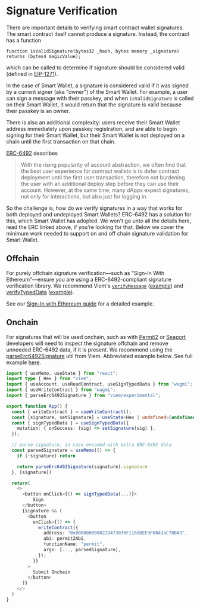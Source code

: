 # Signature Verification

There are important details to verifying smart contract wallet signatures. The smart contract itself
cannot produce a signature. Instead, the contract has a function
```solidity
function isValidSignature(bytes32 _hash, bytes memory _signature) returns (bytes4 magicValue);
```
which can be called to determine if signature should be considered valid (defined in [EIP-1271](https://eips.ethereum.org/EIPS/eip-1271)).

In the case of Smart Wallet, a signature is considered valid if it was signed by a current signer (aka "owner") of the Smart Wallet.
For example, a user can sign a message with their passkey, and when `isValidSignature` is called on their Smart Wallet,
it would return that the signature is valid because their passkey is an owner.  

There is also an additional complexity: users receive their Smart Wallet address immediately upon passkey registration,
and are able to begin signing for their Smart Wallet,
but their Smart Wallet is not deployed on a chain until the first transaction on that chain.

[ERC-6492](https://eips.ethereum.org/EIPS/eip-6492) describes 
> With the rising popularity of account abstraction, we often find that the best user experience 
for contract wallets is to defer contract deployment until the first user transaction, 
therefore not burdening the user with an additional deploy step before they can use their account. 
However, at the same time, many dApps expect signatures, not only for interactions, but also just for logging in.

So the challenge is, how do we verify signatures in a way that works for both deployed and undeployed Smart Wallets?
ERC-6492 has a solution for this, which Smart Wallet has adopted. 
We won't go unto all the details here, read the ERC linked above, if you're looking for that.
Below we cover the minimum work needed to support on and off chain signature validation for Smart Wallet.

## Offchain
For purely offchain signature verification––such as "Sign-In With Ethereum"––ensure you are using 
a ERC-6492-compliant signature verification library. 
We recommend Viem's [`verifyMessage`](https://viem.sh/docs/actions/public/verifyMessage#verifymessage) ([example](https://github.com/wilsoncusack/wagmi-scw/blob/main/src/components/SignMessage.tsx#L28)) 
and [verifyTypedData](https://viem.sh/docs/actions/public/verifyTypedData) ([example](https://github.com/wilsoncusack/wagmi-scw/blob/main/src/components/TypedSign.tsx#L46)).

See our [Sign-In with Ethereum guide](../guides/siwe) for a detailed example.

## Onchain
For signatures that will be used onchain, such as with [Permit2](https://github.com/Uniswap/permit2) 
or [Seaport](https://github.com/ProjectOpenSea/seaport) developers will need to inspect the signature offchain 
and remove unneeded ERC-6492 data, if it is present. 
We recommend using the [parseErc6492Signature](https://viem.sh/docs/utilities/parseErc6492Signature#parseerc6492signature) 
util from Viem. Abbreviated example below. See full example [here](https://github.com/wilsoncusack/wagmi-scw/blob/main/src/components/Permit2.tsx). 

```ts [example.tsx]
import { useMemo, useState } from "react";
import type { Hex } from "viem";
import { useAccount, useReadContract, useSignTypedData } from "wagmi";
import { useWriteContract } from "wagmi";
import { parseErc6492Signature } from "viem/experimental";

export function App() {
  const { writeContract } = useWriteContract();
  const [signature, setSignature] = useState<Hex | undefined>(undefined)
  const { signTypedData } = useSignTypedData({
    mutation: { onSuccess: (sig) => setSignature(sig) },
  });

  // parse signature, in case encoded with extra ERC-6492 data
  const parsedSignature = useMemo(() => {
    if (!signature) return 

    return parseErc6492Signature(signature).signature
  }, [signature])

  return(
    <>
      <button onClick={() => signTypedData(...)}>
          Sign
      </button>
      {signature && (
        <button
          onClick={() => {
            writeContract({
              address: "0x000000000022D473030F116dDEE9F6B43aC78BA3",
              abi: permit2Abi,
              functionName: "permit",
              args: [..., parsedSignature],
            });
          }}
        >
          Submit Onchain
        </button>
      )}
    </>
  )
}
```
